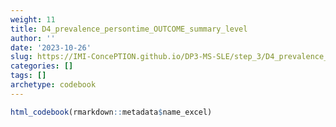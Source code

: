 ```yaml
---
weight: 11
title: D4_prevalence_persontime_OUTCOME_summary_level
author: ''
date: '2023-10-26'
slug: https://IMI-ConcePTION.github.io/DP3-MS-SLE/step_3/D4_prevalence_persontime_OUTCOME_summary_level
categories: []
tags: []
archetype: codebook
---
```


```r
html_codebook(rmarkdown::metadata$name_excel)
```
